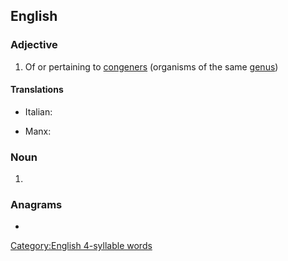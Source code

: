 ==English==

===Adjective===
{{en-adj|-}}

# Of or pertaining to [[congener]]s (organisms of the same [[genus]])

====Translations====
{{trans-top|of or pertaining to congeners}}
* Italian: {{t+|it|congenere}}
{{trans-mid}}
* Manx: {{t|gv|cocheintagh}}
{{trans-bottom}}

===Noun===
{{en-noun}}

# {{alternative form of|congener|lang=en}}

===Anagrams===
* {{anagrams|en|necrogenic}}

[[Category:English 4-syllable words]]